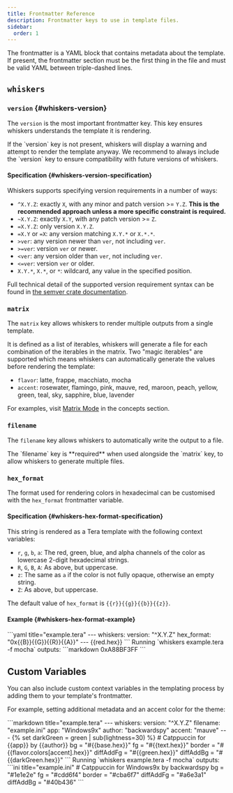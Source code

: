 ```yaml
---
title: Frontmatter Reference
description: Frontmatter keys to use in template files.
sidebar:
  order: 1
---
```



The frontmatter is a YAML block that contains metadata about the template. If
present, the frontmatter section must be the first thing in the file and must be
valid YAML between triple-dashed lines.

## `whiskers`

### `version` {#whiskers-version}

The `version` is the most important frontmatter key. This key ensures whiskers
understands the template it is rendering.

<Aside type="tip" title="Important">
  If the `version` key is not present, whiskers will display a warning and
  attempt to render the template anyway. We recommend to always include the
  `version` key to ensure compatibility with future versions of whiskers.
</Aside>

#### Specification {#whiskers-version-specification}

Whiskers supports specifying version requirements in a number of ways:

- `^X.Y.Z`: exactly `X`, with any minor and patch version >= `Y.Z`. **This is the
  recommended approach unless a more specific constraint is required.**
- `~X.Y.Z`: exactly `X.Y`, with any patch version >= `Z`.
- `=X.Y.Z`: only version `X.Y.Z`.
- `=X.Y` or `=X`: any version matching `X.Y.*` or `X.*.*`.
- `>ver`: any version newer than `ver`, not including `ver`.
- `>=ver`: version `ver` or newer.
- `<ver`: any version older than `ver`, not including `ver`.
- `<=ver`: version `ver` or older.
- `X.Y.*`, `X.*`, or `*`: wildcard, any value in the specified position.

Full technical detail of the supported version requirement syntax can be found
in [the semver crate documentation](https://docs.rs/semver/1.0.25/semver/enum.Op.html).

### `matrix`

The `matrix` key allows whiskers to render multiple outputs from a single
template.

It is defined as a list of iterables, whiskers will generate a file for each
combination of the iterables in the matrix. Two "magic iterables" are supported
which means whiskers can automatically generate the values before rendering the
template:

- `flavor`: latte, frappe, macchiato, mocha
- `accent`: rosewater, flamingo, pink, mauve, red, maroon, peach, yellow, green, teal, sky, sapphire, blue, lavender

For examples, visit [Matrix Mode](/concepts/matrix-mode) in the concepts section.

### `filename`

The `filename` key allows whiskers to automatically write the output to a file.

<Aside type="note">
  The `filename` key is **required** when used alongside the `matrix` key, to
  allow whiskers to generate multiple files.
</Aside>

### `hex_format`

The format used for rendering colors in hexadecimal can be customised with the
`hex_format` frontmatter variable.

#### Specification {#whiskers-hex-format-specification}

This string is rendered as a Tera template with the following context variables:

- `r`, `g`, `b`, `a`: The red, green, blue, and alpha channels of the color as lowercase 2-digit hexadecimal strings.
- `R`, `G`, `B`, `A`: As above, but uppercase.
- `z`: The same as `a` if the color is not fully opaque, otherwise an empty string.
- `Z`: As above, but uppercase.

The default value of `hex_format` is `{{r}}{{g}}{{b}}{{z}}`.

#### Example {#whiskers-hex-format-example}

<Tabs>
  <TabItem label="Input">
  ```yaml title="example.tera"
  ---
  whiskers:
    version: "^X.Y.Z"
    hex_format: "0x{{B}}{{G}}{{R}}{{A}}"
  ---
  {{red.hex}}
  ```
  </TabItem>
  <TabItem label="Output">
  Running `whiskers example.tera -f mocha` outputs:
  ```markdown
  0xA88BF3FF
  ```
  </TabItem>
</Tabs>

## Custom Variables

You can also include custom context variables in the templating process by
adding them to your template's frontmatter.

For example, setting additional metadata and an accent color for the theme:

<Tabs>
  <TabItem label="Input">
  ```markdown title="example.tera"
  ---
  whiskers:
    version: "^X.Y.Z"
    filename: "example.ini"
  app: "Windows9x"
  author: "backwardspy"
  accent: "mauve"
  ---
  {% set darkGreen = green | sub(lightness=30) %}
  # Catppuccin for {{app}} by {{author}}
  bg = "#{{base.hex}}"
  fg = "#{{text.hex}}"
  border = "#{{flavor.colors[accent].hex}}"
  diffAddFg = "#{{green.hex}}"
  diffAddBg = "#{{darkGreen.hex}}"
  ```
  </TabItem>
  <TabItem label="Output">
  Running `whiskers example.tera -f mocha` outputs:
  ```ini title="example.ini"
  # Catppuccin for Windows9x by backwardspy
  bg = "#1e1e2e"
  fg = "#cdd6f4"
  border = "#cba6f7"
  diffAddFg = "#a6e3a1"
  diffAddBg = "#40b436"
  ```
  </TabItem>
</Tabs>
